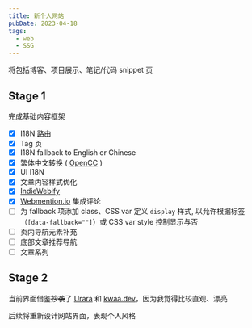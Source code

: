 ```yaml
---
title: 新个人网站
pubDate: 2023-04-18
tags:
  - web
  - SSG
---
```


将包括博客、项目展示、笔记/代码 snippet 页

## Stage 1

完成基础内容框架

- [x] I18N 路由
- [x] Tag 页
- [x] I18N fallback to English or Chinese
- [x] 繁体中文转换 ( [OpenCC](https://github.com/BYVoid/OpenCC) )
- [x] UI I18N
- [x] 文章内容样式优化
- [x] [IndieWebify](https://indiewebify.me)
- [x] [Webmention.io](https://webmention.io) 集成评论
- [ ] 为 fallback 项添加 class、CSS var 定义 `display` 样式, 以允许根据标签（`[data-fallback=""]`）或 CSS var style 控制显示与否
- [ ] 页内导航元素补充
- [ ] 底部文章推荐导航
- [ ] 文章系列

## Stage 2

当前界面借鉴~~抄袭~~了 [Urara](https://github.com/importantimport/urara) 和 [kwaa.dev](https://kwaa.dev)，因为我觉得比较直观、漂亮

后续将重新设计网站界面，表现个人风格
